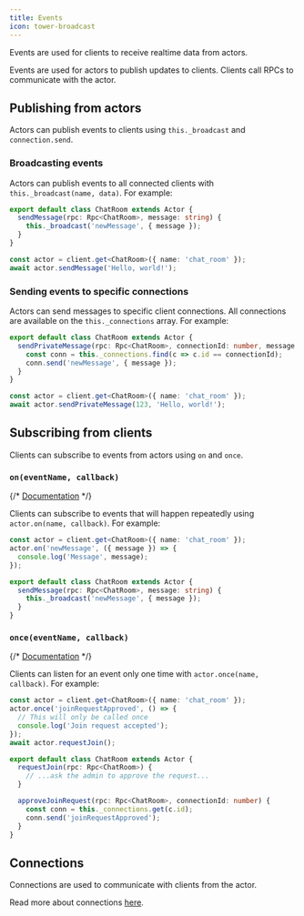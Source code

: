 ```yaml
---
title: Events
icon: tower-broadcast
---
```


Events are used for clients to receive realtime data from actors.

<Info>Events are used for actors to publish updates to clients. Clients call RPCs to communicate with the actor.</Info>

## Publishing from actors

Actors can publish events to clients using `this._broadcast` and `connection.send`.

### Broadcasting events

Actors can publish events to all connected clients with `this._broadcast(name, data)`. For example:

<CodeGroup>

```typescript {{ "title": "chat_room.ts" }}
export default class ChatRoom extends Actor {
  sendMessage(rpc: Rpc<ChatRoom>, message: string) {
    this._broadcast('newMessage', { message });
  }
}
```

```typescript {{ "title": "client.ts" }}
const actor = client.get<ChatRoom>({ name: 'chat_room' });
await actor.sendMessage('Hello, world!');
```

</CodeGroup>

### Sending events to specific connections

Actors can send messages to specific client connections. All connections are available on the `this._connections` array. For example:

<CodeGroup>

```typescript {{ "title": "chat_room.ts" }}
export default class ChatRoom extends Actor {
  sendPrivateMessage(rpc: Rpc<ChatRoom>, connectionId: number, message: string) {
    const conn = this._connections.find(c => c.id == connectionId);
    conn.send('newMessage', { message });
  }
}
```

```typescript {{ "title": "client.ts" }}
const actor = client.get<ChatRoom>({ name: 'chat_room' });
await actor.sendPrivateMessage(123, 'Hello, world!');
```

</CodeGroup>

## Subscribing from clients

Clients can subscribe to events from actors using `on` and `once`.

### `on(eventName, callback)`

{/* [Documentation](https://jsr.io/@rivet-gg/actor-client/doc/~/ActorHandleRaw.prototype.on.html) */}

Clients can subscribe to events that will happen repeatedly using `actor.on(name, callback)`. For example:

<CodeGroup>

```typescript {{ "title": "client.ts" }}
const actor = client.get<ChatRoom>({ name: 'chat_room' });
actor.on('newMessage', ({ message }) => {
  console.log('Message', message);
});
```

```typescript {{ "title": "chat_room.ts" }}
export default class ChatRoom extends Actor {
  sendMessage(rpc: Rpc<ChatRoom>, message: string) {
    this._broadcast('newMessage', { message });
  }
}
```

</CodeGroup>

### `once(eventName, callback)`

{/* [Documentation](https://jsr.io/@rivet-gg/actor-client/doc/~/ActorHandleRaw.prototype.once.html) */}

Clients can listen for an event only one time with `actor.once(name, callback)`. For example:

<CodeGroup>

```typescript {{ "title": "client.ts" }}
const actor = client.get<ChatRoom>({ name: 'chat_room' });
actor.once('joinRequestApproved', () => {
  // This will only be called once
  console.log('Join request accepted');
});
await actor.requestJoin();
```

```typescript {{ "title": "chat_root.ts" }}
export default class ChatRoom extends Actor {
  requestJoin(rpc: Rpc<ChatRoom>) {
    // ...ask the admin to approve the request...
  }

  approveJoinRequest(rpc: Rpc<ChatRoom>, connectionId: number) {
    const conn = this._connections.get(c.id);
    conn.send('joinRequestApproved');
  }
}
```

</CodeGroup>

## Connections

Connections are used to communicate with clients from the actor.

Read more about connections [here](/docs/connections).

